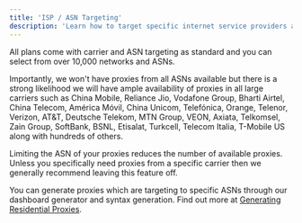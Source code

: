 ```yaml
---
title: 'ISP / ASN Targeting'
description: 'Learn how to target specific internet service providers and ASNs with Ping Proxies'
---
```


All plans come with carrier and ASN targeting as standard and you can select from over 10,000 networks and ASNs.

Importantly, we won't have proxies from all ASNs available but there is a strong likelihood we will have ample availability of proxies in all large carriers such as China Mobile, Reliance Jio, Vodafone Group, Bharti Airtel, China Telecom, América Móvil, China Unicom, Telefónica, Orange, Telenor, Verizon, AT&T, Deutsche Telekom, MTN Group, VEON, Axiata, Telkomsel, Zain Group, SoftBank, BSNL, Etisalat, Turkcell, Telecom Italia, T-Mobile US along with hundreds of others.

Limiting the ASN of your proxies reduces the number of available proxies. Unless you specifically need proxies from a specific carrier then we generally recommend leaving this feature off.

You can generate proxies which are targeting to specific ASNs through our dashboard generator and syntax generation. Find out more at [Generating Residential Proxies](/general/generating-residential-proxies).